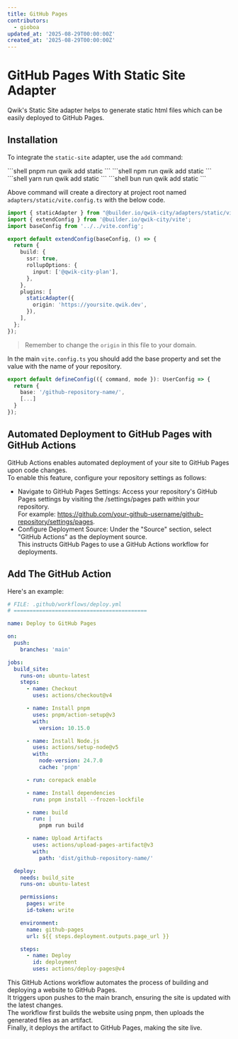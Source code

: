 ```yaml
---
title: GitHub Pages
contributors:
  - gioboa
updated_at: '2025-08-29T00:00:00Z'
created_at: '2025-08-29T00:00:00Z'
---
```



# GitHub Pages With Static Site Adapter

Qwik's Static Site adapter helps to generate static html files which can be easily deployed to GitHub Pages.

## Installation

To integrate the `static-site` adapter, use the `add` command:

<PackageManagerTabs>
<span q:slot="pnpm">
```shell
pnpm run qwik add static
```
</span>
<span q:slot="npm">
```shell
npm run qwik add static
```
</span>
<span q:slot="yarn">
```shell
yarn run qwik add static
```
</span>
<span q:slot="bun">
```shell
bun run qwik add static
```
</span>
</PackageManagerTabs>

Above command will create a directory at project root named `adapters/static/vite.config.ts` with the below code.

```ts title="adapters/static/vite.config.ts"
import { staticAdapter } from "@builder.io/qwik-city/adapters/static/vite";
import { extendConfig } from '@builder.io/qwik-city/vite';
import baseConfig from '../../vite.config';

export default extendConfig(baseConfig, () => {
  return {
    build: {
      ssr: true,
      rollupOptions: {
        input: ['@qwik-city-plan'],
      },
    },
    plugins: [
      staticAdapter({
        origin: 'https://yoursite.qwik.dev',
      }),
    ],
  };
});
```

> Remember to change the `origin` in this file to your domain.

In the main `vite.config.ts` you should add the base property and set the value with the name of your repository.

```ts
export default defineConfig(({ command, mode }): UserConfig => {
  return {
    base: '/github-repository-name/',
    [...]
  }
});
```

## Automated Deployment to GitHub Pages with GitHub Actions

GitHub Actions enables automated deployment of your site to GitHub Pages upon code changes.<br/>
To enable this feature, configure your repository settings as follows:
- Navigate to GitHub Pages Settings: Access your repository's GitHub Pages settings by visiting the /settings/pages path within your repository.<br/>
For example: https://github.com/your-github-username/github-repository/settings/pages.
- Configure Deployment Source: Under the "Source" section, select "GitHub Actions" as the deployment source.<br/>
This instructs GitHub Pages to use a GitHub Actions workflow for deployments.

## Add The GitHub Action 

Here's an example:

```yml
# FILE: .github/workflows/deploy.yml
# ==========================================

name: Deploy to GitHub Pages

on:
  push:
    branches: 'main'

jobs:
  build_site:
    runs-on: ubuntu-latest
    steps:
      - name: Checkout
        uses: actions/checkout@v4

      - name: Install pnpm
        uses: pnpm/action-setup@v3
        with:
          version: 10.15.0

      - name: Install Node.js
        uses: actions/setup-node@v5
        with:
          node-version: 24.7.0
          cache: 'pnpm'

      - run: corepack enable

      - name: Install dependencies
        run: pnpm install --frozen-lockfile

      - name: build
        run: |
          pnpm run build

      - name: Upload Artifacts
        uses: actions/upload-pages-artifact@v3
        with:
          path: 'dist/github-repository-name/'

  deploy:
    needs: build_site
    runs-on: ubuntu-latest

    permissions:
      pages: write
      id-token: write

    environment:
      name: github-pages
      url: ${{ steps.deployment.outputs.page_url }}

    steps:
      - name: Deploy
        id: deployment
        uses: actions/deploy-pages@v4
```

This GitHub Actions workflow automates the process of building and deploying a website to GitHub Pages.<br/>
It triggers upon pushes to the main branch, ensuring the site is updated with the latest changes.<br/>
The workflow first builds the website using pnpm, then uploads the generated files as an artifact.<br/>
Finally, it deploys the artifact to GitHub Pages, making the site live.